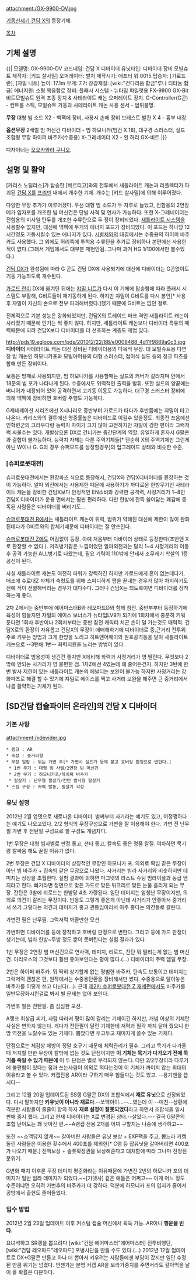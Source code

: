 attachment:/GX-9900-DV.jpg

[[기동신세기 건담 X]]의 등장기체.

[[목차]]
== 기체 설명 ==
{{|
모델명: GX-9900-DV
코드네임: 건담 X 디바이더
유닛타입: 디바이더 장비 모빌슈트
제작자: [키드 살사밀]
오퍼레이터: 벌처
제작시기: 애프터 워 0015
탑승자: [가로드 란], [쟈밀 니트]
높이: 17.1m
무게: 7.7t
장갑재질: [wiki:"건다리움 합금"루나 티타늄 합금]
에너지원: 소형 핵융합로
장비:
플래시 시스템 - 뉴타입 파일럿용 FX-9900 GX-Bit 비트모빌슈트 원격 조종 장치 & 사테라이트 캐논 오퍼레이트 장치.
G-Controller(G콘) - 컨트롤 스틱, 모빌슈트 가동과 사테라이트 캐논 사용
센서 - 범위불명.

'''무장'''
대형 빔 소드 X2 - 백팩에 장비, 사용시 손에 장비
브레스트 발칸 X 4 - 흉부 내장

'''옵션무장'''
2배럴 빔 머신건
디바이더 - 빔 하모니카(빔건 X 18), 대구경 스러스터, 실드 조합형 무장
하이퍼 바주카(수중용)
X-그레네이더 X2 - 왼 허리
GX-비트
|}}

디자이너는 [[오오카와라 쿠니오]].

== 설명 및 활약 ==
[카리스 노틸라스]가 탑승한 [베르티고]와의 전투에서 새틀라이트 캐논과 리플렉터가 파괴된 [[건담 X]]를 [[프리덴]] 내에서 개수한 기체. 개수는 [키드 살사밀]에 의해 이루어졌다.

다양한 무장 추가가 이루어졌다. 우선 대형 빔 소드가 두 자루로 늘었고, 전함용의 2연장 메가 입자포를 개조한 빔 머신건은 단발 사격 및 연사가 가능하다. 또한 X-그레네이더는 전함용의 미사일 탄두를 개조한 수류탄으로 두 정이 장비되었다. [[새틀라이트 시스템]]을 사용할수 없지만, 대신에 백팩에 두개의 에너지 포드가 장비되었다. 이 포드는 하나당 12시간정도 가동시킬수 있는 에너지가 있다. [[시벌처]]와의 대결에서는 수중용의 하이퍼 바주카도 사용했다. 그 외에도
허리쪽에 투척용 수류탄을 추가로 장비하나 본편에선 사용한적이 없다.(그래서 게임에서도 대부분 재현안됨.
그나마 과거 HG 1/100에서만 볼수있다.)

[[건담 DX]]가 완성됨에 따라 G 콘도 건담 DX에 사용되기에 대신에 디바이더는 G콘없이도 기동 가능하도록 개수된다.

[[가로드 란]]이 DX에 옮겨탄 뒤에는 [[쟈밀 니트]]가 다시 이 기체에 탑승함에 따라 플래시 시스템도 부활해, G비트들이 재기동하게 된다. 하지만 쟈밀이 G비트를 다시 봉인[* 사용 후 쟈밀이 자신의 손으로 전부 파괴해버렸다.]했기 때문에 G비트는 없던 걸로.

전체적으로 기본 성능은 강화되었지만, 건담X의 트레이드 마크 격인 새틀라이트 캐논이 사라졌기 때문에 인기는 썩 좋지 않다. 하지만, 새틀라이트 캐논보다 디바이더 특유의 매력때문에 되려 건담X보다 디바이더를 더 선호하는 계층도 제법 있다.

http://pds19.egloos.com/pds/201012/22/88/e0008488_4d11f9889a0c3.jpg
'''디바이더'''
사테라이트 캐논 대신 장비된 디바이더용의 다목적 무장. 대 모빌슈트용 다연장 빔 캐논인 하모니카포와 모빌아머용의 대형 스러스터, 접이식 실드 등의 정크 파츠를 합해 만든 장비이다. 

보통은 방패로 사용되지만, 빔 하모니카를 사용할때는 실드의 커버가 갈라지며 안에서 18문의 빔 포가 나타나게 된다. 수중에서도 위력적인 출력을 발휘. 또한 실드의 양끝에는 버니어가 내장되어 있어 공격하면서 고기동 이동도 가능하다. 대구경 스러스터 장비에 의해 백팩에 장비하면 호버링 주행도 가능하다.

G제네레이션 시리즈에선 X시나리오 중반부터 가로드가 타다가 후반쯤에는 쟈밀이 타고나온다. 카리스와의 결투에선 명중률높은 디바이드로 이길수 있을정도. 최종전 쯔음에선 인혁련군의 크라우다랑 능력치 차이가 크지 않아 고전하지만 쟈밀이 강한 편이라 그럭저럭 싸울수는 있다. 개발상으론 DX로 건너가는 중간단계의 역할. 유일하게 혼자서 G팔콘과 결합이 불가능하다. 능력치 자체는 다른 주역기체들[* 단순히 X의 주역기체만 그런게 아닌 W이나 G. G의 경우 슈퍼모드를 상정할경우]의 업그레이드 상태와 비슷한 수준. 
=== [슈퍼로봇대전] ===
슈퍼로봇대전에서는 환장파츠 식으로 등장해서, 건담X와 건담X디바이더를 환장하는 것이 가능하다. 알파 외전에서는 사용제한 때문에 사용하기가 까다로운 한방무기인 사테라이트 캐논을 장비한 건담X보다 안정적인 EN소비와 강력한 공격력, 사정거리가 1~8인 건담X 디바이더가 운용 면에서는 훨씬 편리하다. 다만 한방에 잔뜩 쓸어담는 쾌감에 중독된 사람들은 디바이더를 버리기도...

[[슈퍼로봇대전 R]]에서는 새틀라이트 캐논이 위력, 범위가 약해진 대신에 제한이 많이 완화된데다가 G비트와의 합체기때문에 디바이더는 잘 안쓰인다.

[[슈퍼로봇대전 Z]]에도 어김없이 등장. 아예 처음부터 디바이더 상태로 등장한다(초반엔 X로 환장할 수 없다.). 저격병기같은 느낌이었던 알파외전과는 달리 1~4 사정거리의 이동 후 공격 가능한 ALL병기로 나왔는데, 필요 기력이 110밖에 안돼서 조무래기 학살의 1등 공신이 된다. 

사실 새틀라이트 캐논도 여전히 파워가 강력하긴 하지만 가로드에게 혼이 없는데다가, 애초에 슈로대Z 자체가 숙련도를 위해 스피디하게 맵을 끝내는 경우가 많아 차지하기도 전에 적이 전멸해버리는 경우가 대다수다. 그러니 건담X는 되도록이면 디바이더를 장착하는게 좋다.

2차 Z에서는 중반부에 에어마스터B와 레오파드D와 함께 참전. 중반부부터 등장하기에 육성이 힘들지만 쟈밀의 에이스 보너스가 뉴타입LV9가 되기에 1회차에서 충분히 키워둔다면 1회차 후반이나 2회차부터는 중반 참전 캐릭터 치곤 손이 덜 가는것도 매력적. 건담X로의 환장이 자유롭고 건담X의 무장이 애매해하기에 디바이더로 중,근거리 전투위주로 키우는 방법과 크게 한방을 노리고 히트앤어웨이와 원호공격등을 달아 새틀라이트 캐논으로 --3턴에 1번-- 화력지원을 노리는 방법이 있다.

디바이더로 범용성이 생긴건 좋지만 X에비해 화력과 사정거리가 영 딸린다. 무엇보다 2밖에 안되는 사거리가 영 불편한 점. 1차Z에선 4였는데 왜 줄어든건지. 하지만 3턴에 한번 발사 제한이 있는 새틀라이트 캐논의 페널티는 보완이 불가능 하지만 사정거리는 강화파츠로 해결 할 수 있기에 쟈밀로 에이스를 찍고 사거리 보완을 해주면 근 중거리에서 나름 활약하는 기체가 된다.

== [SD건담 캡슐파이터 온라인]의 건담 X 디바이더 ==
=== 기본 사항 ===
attachment:/xdevider.jpg
 * 랭크 : AR
 * 속성 : 중거리형
 * 무장 일람 : 뒤는 가변 후[* 가변시 실드가 등에 붙고 호버링 판정으로 변한다.]
  * 1번 무기 : 대형 빔 사벨/2연장 빔 머신건
  * 2번 무기 : 하모니카포/하이퍼 바주카
  * 필살기 : 난무형 필살기/전탄 발사형 필살기
 * 스킬 구성 : 저력 발동, 필살기 각성
=== 유닛 설명 ===
2012년 2월 업뎃으로 새로나온 디바이더. 벌써부터 사기라는 얘기도 있고, 어정쩡하다는 얘기도 나오고있다.
2/2 형식의 무장구성으로 가변을 잘 이용해야 한다. 가변 전 난무필 가변 후 전탄필 구성으로 필 구성도 개념차다.

1번 무장은 대형 빔사벨로 판정 좋고, 선타 좋고, 칼속도 좋은 명품 칼질. 여차하면 묵기랑 칼싸움 해도 꿀릴 이유가 없다.

2번 무장은 건담 X 디바이더의 상징적인 무장인 하모니카 포. 의외로 확빔 같은 무장이 아닌 빔 바주카 + 집속빔 같은 무장으로 나왔다. 사거리는 빔라 사거리와 비슷하지만 데미지는 상상을 초월한다. 실험 결과에 의하면 마그넷의 라스트 슈팅 빔라이플과 동급 뎀지라고 한다. 빠기라면 정면으로 맞든 가드로 맞든 뒤크리로 맞든 눈물 흘리게 되는 무장. 잔탄은 3발에 리로드는 한발당 4초 가량된다. 일단 데미지는 엄청난 무장이지만, 의외로 의견이 갈리는 무장이다. 반응도 그렇게 좋은게 아닌데 사거리가 안좋아서 중거리서 쓰기 그렇다는 의견과 데미지가 좋고 관통빔이라서 아주 좋다는 의견들로 갈린다.

가변전 필은 난무필. 그럭저럭 봐줄만한 모션.

가변하면 디바이더를 등에 장착하고 호버링 판정으로 변한다. 그리고 등에 가드 판정이 생기는데, 빔라 한방~두방 정도 뿐이 못버틴다는 실험 결과가 있다.

1번 무장은 2연장 빔 머신건으로 연사력, 데미지, 리로드, 잔탄 뭐 딸리는게 없는 빔 머신건. 아리오스의 그것보다 훨씬 좋아보인다는 평이 많다.(...) 디바이더의 주력 뎀딜 무장.

2번은 하이퍼 바주카. 뭐 딱히 상기할게 없는 평범한 바주카, 탄속도 보통이고 데미지는 그럭저럭 괜찮은 편, 원작에서는 수중용탄환을 장비해서만 썼다. 수중용으로 달아놓은 바주카를 이렇게 쓰고 다닌다(...). 근데 [[제2차 슈퍼로봇대전 Z 재세편]]에서도 바주카를 일반무장화시킨걸로 봐서 별 문제는 없어 보인다.

가변후 필은 전탄필. 좀 심심한 모션.

A랭크 최상급 찌기, 사람 따라서 평이 많이 갈리는 기체이긴 하지만, 개념 이상의 기체란 사실은 변하지 않는다. 게다가 전탄필이 달린 기체한테 저력과 필각 까지 달아 줬으니 한방 역전을 노릴수도 있는 기체다. 뽑았다면 두고두고 재미지게 쓸수 있는 기체다.

단점으로는 체감상 체방이 정말 호구기 때문에 체력관리가 필수. 그리고 묵기가 다가올 때 저지할 만한 무장이 칼밖에 없는 것도 단점이지만 '''이 기체는 묵기가 다가오기 전에 묵기를 죽일 수 있기 때문에''' 이 두 단점은 별로 부각되지 않는다. 다만 2/2무장이라 다루기에 불편함이 있다는 점과 쓰는사람이 의외로 적다는것이 이 기체가 까이지 않는 최대의 이유라고 볼 수 있다. 커캡전용 AR이라 구하기 매우 힘들다는 것도 있고. --용기맨을 씁시다--

그리고 12월 20일 업데이트된 SS랭 G팔콘 DX의 조합식에서 '''재료 유닛'''으로 선정되었다. 다시 말하지만 '''키유닛이 아니라 재료다'''.--쏘맥야이...--...였는데 이 --미친--상황에 격분한 사람들이 줄줄이 항의 하자 '''재료 설정이 잘못되었다'''라고 하면서 조합식을 일시 판매 중지 했다. 그리고 현재 디바이더는 X로 변경된 상태.--살았다.--- 결국 G팔콘의 조합 난이도는 꽤 낮아진 편.~~A랭캡 전용 2개를 어찌 구할지는 나중에 생각하고~~

또한 ~~소맥답지 않게~~ 갈아버린 사람들은 유닛 보상 + EXP팩을 주고, 뽑느라 커캡 돌린 사람들은 이용한 횟수에서 400포를 제외한[* C랭 등 잡유닛을 갈아버리면 400포가 나오기 때문.] 전액보상 + 슬롯확장권을 보상해준다고 대처함에 따라 그나마 진정된 분위기.

G변화 패치 이후론 무장 데미지 평준화라는 이유때문에 가변전 2번의 하모니카 포의 데미지가 일반 빔라 데미지가 되었다.~~[가뎃사] 같은 애들은 어쩌고~~ 이게 어느 정도 수준이냐면 오히려 가변후의 바주카가 더 강하다. 덕분에 하모니카 포의 입지가 줄어서 공방에서 출현도 줄어들었다.
=== 입수 방법 ===
2012년 2월 23일 업데이트 이후 커스텀 캡슐 머신에서 획득 가능. AR이니 '''행운을 빈다.'''

요녀석하고 SR랭을 뽑으려다 [wiki:"건담 에어마스터"에어마스터] 전투비행단, [wiki:"건담 레오파드"레오파드] 포병사단을 만들 수도 있다.(…) 2012년 12월 업데이트로 DX+G팔콘 만들고 하나 더 뽑아서 키우려는 사람들에겐 부담이 갔지만 일단 수정된 만큼 위기는 넘겼다. 언젠가는 분명 커캡 AR을 보라가중치를 주면서라도 갈아먹을 날이 올 확률은 다분하다.
